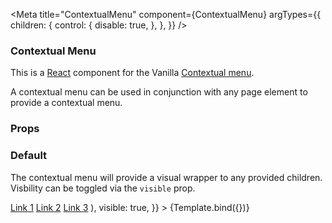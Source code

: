 

<Meta
  title="ContextualMenu"
  component={ContextualMenu}
  argTypes={{
    children: {
      control: {
        disable: true,
      },
    },
  }}
/>


### Contextual Menu

This is a [React](https://reactjs.org/) component for the Vanilla [Contextual menu](https://docs.vanillaframework.io/patterns//contextual-menu/).

A contextual menu can be used in conjunction with any page element to provide a contextual menu.

### Props

<ArgsTable of={ContextualMenu} />

### Default

The contextual menu will provide a visual wrapper to any provided children. Visbility can be toggled via the `visible` prop.

<Canvas>
  <Story
    name="Default"
    args={{
      children: (
        <>
          <a href="#">Link 1</a>
          <a href="#">Link 2</a>
          <a href="#">Link 3</a>
        </>
      ),
      visible: true,
    }}
  >
    {Template.bind({})}
  </Story>
</Canvas>
